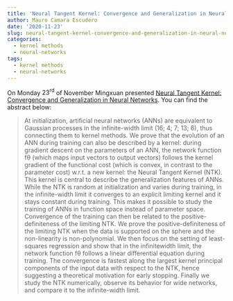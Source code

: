 ```yaml
---
title: 'Neural Tangent Kernel: Convergence and Generalization in Neural Networks'
author: Mauro Camara Escudero
date: '2020-11-23'
slug: neural-tangent-kernel-convergence-and-generalization-in-neural-networks
categories:
  - kernel methods
  - neural-networks
tags:
  - kernel methods
  - neural-networks
---
```

On Monday $23^{\text{rd}}$ of November Mingxuan presented [Neural Tangent Kernel:
Convergence and Generalization in Neural Networks](https://arxiv.org/pdf/1806.07572.pdf). You can find the abstract below:

> At initialization, artificial neural networks (ANNs) are equivalent to Gaussian
processes in the infinite-width limit (16; 4; 7; 13; 6), thus connecting them to
kernel methods. We prove that the evolution of an ANN during training can also
be described by a kernel: during gradient descent on the parameters of an ANN,
the network function fθ (which maps input vectors to output vectors) follows the
kernel gradient of the functional cost (which is convex, in contrast to the parameter
cost) w.r.t. a new kernel: the Neural Tangent Kernel (NTK). This kernel is central
to describe the generalization features of ANNs. While the NTK is random at
initialization and varies during training, in the infinite-width limit it converges
to an explicit limiting kernel and it stays constant during training. This makes it
possible to study the training of ANNs in function space instead of parameter space.
Convergence of the training can then be related to the positive-definiteness of the
limiting NTK. We prove the positive-definiteness of the limiting NTK when the
data is supported on the sphere and the non-linearity is non-polynomial.
We then focus on the setting of least-squares regression and show that in the infinitewidth limit, the network function fθ follows a linear differential equation during
training. The convergence is fastest along the largest kernel principal components
of the input data with respect to the NTK, hence suggesting a theoretical motivation
for early stopping.
Finally we study the NTK numerically, observe its behavior for wide networks,
and compare it to the infinite-width limit.

